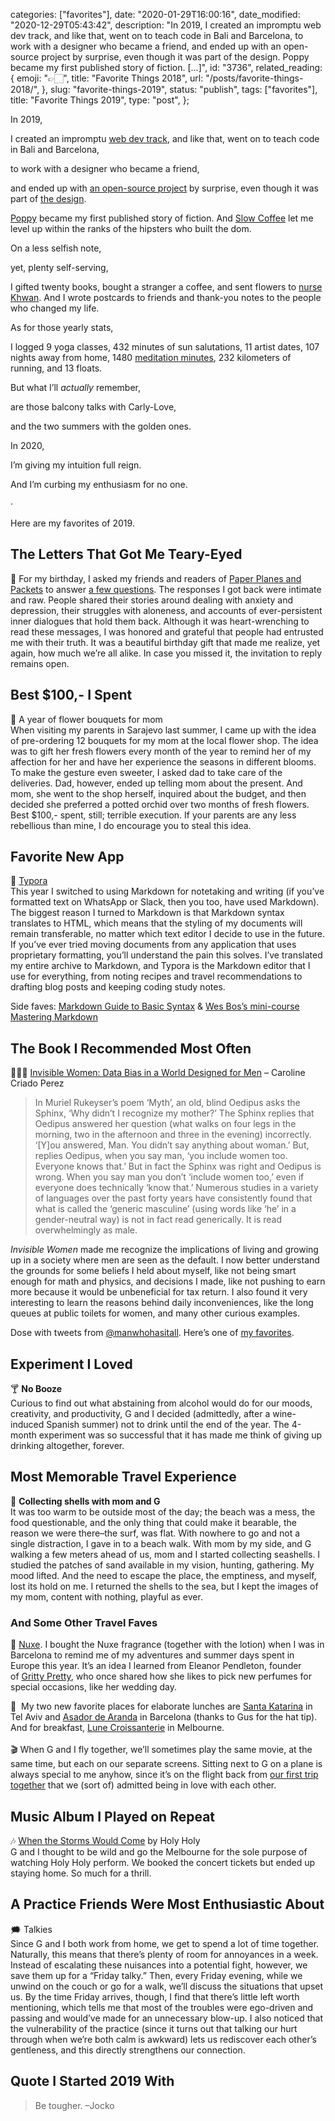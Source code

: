
  categories: ["favorites"],
  date: "2020-01-29T16:00:16",
  date_modified: "2020-12-29T05:43:42",
  description:
    "In 2019, I created an impromptu web dev track, and like that, went on to teach code in Bali and Barcelona, to work with a designer who became a friend, and ended up with an open-source project by surprise, even though it was part of the design. Poppy became my first published story of fiction. […]",
  id: "3736",
  related_reading: {
    emoji: "👉🏻",
    title: "Favorite Things 2018",
    url: "/posts/favorite-things-2018/",
  },
  slug: "favorite-things-2019",
  status: "publish",
  tags: ["favorites"],
  title: "Favorite Things 2019",
  type: "post",
};


In 2019,

I created an impromptu [web dev track](/posts/leap-of-code/), and like that, went on to teach code in Bali and Barcelona,

to work with a designer who became a friend,

and ended up with [an open-source project](https://github.com/mirhamasala/lw_city_guide) by surprise, even though it was part of [the design](/posts/leap-of-code#the-curriculum).

[Poppy](/posts/poppy/) became my first published story of fiction. And [Slow Coffee](/posts/slow-coffee/) let me level up within the ranks of the hipsters who built the dom.

On a less selfish note,

yet, plenty self-serving,

I gifted twenty books, bought a stranger a coffee, and sent flowers to [nurse Khwan](/posts/favorite-things-2018/#nurse-khwan). And I wrote postcards to friends and thank-you notes to the people who changed my life.

As for those yearly stats,

I logged 9 yoga classes, 432 minutes of sun salutations, 11 artist dates, 107 nights away from home, 1480 [meditation minutes](/posts/favorite-things-2018/#waking-up), 232 kilometers of running, and 13 floats.

But what I’ll _actually_ remember,

are those balcony talks with Carly-Love,

and the two summers with the golden ones.

In 2020,

I’m giving my intuition full reign.

And I’m curbing my enthusiasm for no one.

·

Here are my favorites of 2019.

## The Letters That Got Me Teary-Eyed

💌 For my birthday, I asked my friends and readers of [Paper Planes and Packets](/letters/) to answer [a few questions](/letters/paper-planes-packets-0819/#a-birthday-wish). The responses I got back were intimate and raw. People shared their stories around dealing with anxiety and depression, their struggles with aloneness, and accounts of ever-persistent inner dialogues that hold them back. Although it was heart-wrenching to read these messages, I was honored and grateful that people had entrusted me with their truth. It was a beautiful birthday gift that made me realize, yet again, how much we’re all alike. In case you missed it, the invitation to reply remains open.

## Best $100,- I Spent

🥀 A year of flower bouquets for mom\
When visiting my parents in Sarajevo last summer, I came up with the idea of pre-ordering 12 bouquets for my mom at the local flower shop. The idea was to gift her fresh flowers every month of the year to remind her of my affection for her and have her experience the seasons in different blooms. To make the gesture even sweeter, I asked dad to take care of the deliveries. Dad, however, ended up telling mom about the present. And mom, she went to the shop herself, inquired about the budget, and then decided she preferred a potted orchid over two months of fresh flowers. Best $100,- spent, still; terrible execution. If your parents are any less rebellious than mine, I do encourage you to steal this idea.

## Favorite New App

📃 [Typora](https://www.typora.io/)\
This year I switched to using Markdown for notetaking and writing (if you’ve formatted text on WhatsApp or Slack, then you too, have used Markdown). The biggest reason I turned to Markdown is that Markdown syntax translates to HTML, which means that the styling of my documents will remain transferable, no matter which text editor I decide to use in the future. If you’ve ever tried moving documents from any application that uses proprietary formatting, you’ll understand the pain this solves. I’ve translated my entire archive to Markdown, and Typora is the Markdown editor that I use for everything, from noting recipes and travel recommendations to drafting blog posts and keeping coding study notes.

Side faves: [Markdown Guide to Basic Syntax](https://www.markdownguide.org/basic-syntax/) & [Wes Bos’s mini-course Mastering Markdown](https://masteringmarkdown.com/)

## The Book I Recommended Most Often

🧗🏻‍♀️ [Invisible Women: Data Bias in a World Designed for Men](https://www.amazon.com/dp/1419729071/) – Caroline Criado Perez

> In Muriel Rukeyser’s poem ‘Myth’, an old, blind Oedipus asks the Sphinx, ‘Why didn’t I recognize my mother?’ The Sphinx replies that Oedipus answered her question (what walks on four legs in the morning, two in the afternoon and three in the evening) incorrectly. ‘\[Y]ou answered, Man. You didn’t say anything about woman.’ But, replies Oedipus, when you say man, ‘you include women too. Everyone knows that.’ But in fact the Sphinx was right and Oedipus is wrong. When you say man you don’t ‘include women too,’ even if everyone does technically ‘know that.’ Numerous studies in a variety of languages over the past forty years have consistently found that what is called the ‘generic masculine’ (using words like ‘he’ in a gender-neutral way) is not in fact read generically. It is read overwhelmingly as male.

_Invisible Women_ made me recognize the implications of living and growing up in a society where men are seen as the default. I now better understand the grounds for some beliefs I held about myself, like not being smart enough for math and physics, and decisions I made, like not pushing to earn more because it would be unbeneficial for tax return. I also found it very interesting to learn the reasons behind daily inconveniences, like the long queues at public toilets for women, and many other curious examples.

Dose with tweets from [@manwhohasitall](https://twitter.com/manwhohasitall). Here’s one of [my favorites](https://twitter.com/manwhohasitall/status/956527101410250752?s=20).

## Experiment I Loved

🍸 **No Booze**\
Curious to find out what abstaining from alcohol would do for our moods, creativity, and productivity, G and I decided (admittedly, after a wine-induced Spanish summer) not to drink until the end of the year. The 4-month experiment was so successful that it has made me think of giving up drinking altogether, forever.

## Most Memorable Travel Experience

🐚 **Collecting shells with mom and G**\
It was too warm to be outside most of the day; the beach was a mess, the food questionable, and the only thing that could make it bearable, the reason we were there–the surf, was flat. With nowhere to go and not a single distraction, I gave in to a beach walk. With mom by my side, and G walking a few meters ahead of us, mom and I started collecting seashells. I studied the patches of sand available in my vision, hunting, gathering. My mood lifted. And the need to escape the place, the emptiness, and myself, lost its hold on me. I returned the shells to the sea, but I kept the images of my mom, content with nothing, playful as ever.

### And Some Other Travel Faves

🐞 [Nuxe](https://www.nuxe.com/en/prodigieux-parfum/prodigieux-le-parfum). I bought the Nuxe fragrance (together with the lotion) when I was in Barcelona to remind me of my adventures and summer days spent in Europe this year. It’s an idea I learned from Eleanor Pendleton, founder of [Gritty Pretty](https://grittypretty.com/), who once shared how she likes to pick new perfumes for special occasions, like her wedding day.

🥐  My two new favorite places for elaborate lunches are [Santa Katarina](http://telavivian.com/city-guide/santa-katarina/) in Tel Aviv and [Asador de Aranda](http://www.asadordearanda.com/es/content/asador-de-aranda-barcelona-av-tibidabo) in Barcelona (thanks to Gus for the hat tip). And for breakfast, [Lune Croissanterie](https://www.lunecroissanterie.com/) in Melbourne.\
\
🎬 When G and I fly together, we’ll sometimes play the same movie, at the same time, but each on our separate screens. Sitting next to G on a plane is always special to me anyhow, since it’s on the flight back from [our first trip together](/posts/love-in-a-time-machine/) that we (sort of) admitted being in love with each other.

## Music Album I Played on Repeat

🎶 [When the Storms Would Come](https://open.spotify.com/album/07c9cYHn8ZAWjVnl9j6gmG) by Holy Holy\
G and I thought to be wild and go the Melbourne for the sole purpose of watching Holy Holy perform. We booked the concert tickets but ended up staying home. So much for a thrill.

## A Practice Friends Were Most Enthusiastic About

🗯 Talkies\
Since G and I both work from home, we get to spend a lot of time together. Naturally, this means that there’s plenty of room for annoyances in a week. Instead of escalating these nuisances into a potential fight, however, we save them up for a “Friday talky.” Then, every Friday evening, while we unwind on the couch or go for a walk, we’ll discuss the situations that upset us. By the time Friday arrives, though, I find that there’s little left worth mentioning, which tells me that most of the troubles were ego-driven and passing and would’ve made for an unnecessary blow-up. I also noticed that the vulnerability of the practice (since it turns out that talking our hurt through when we’re both calm is awkward) lets us rediscover each other’s gentleness, and this directly strengthens our connection.

## Quote I Started 2019 With

> Be tougher. –Jocko
